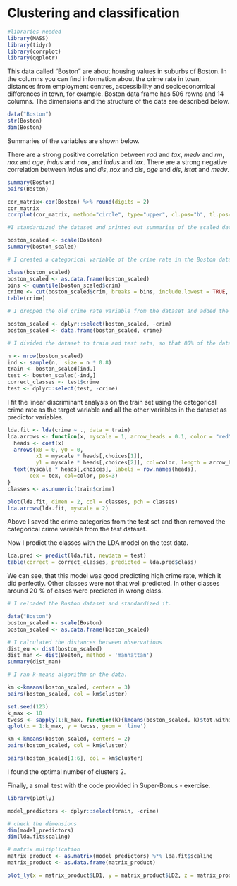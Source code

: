 # Clustering and classification

```r
#libraries needed
library(MASS)
library(tidyr)
library(corrplot)
library(qqplotr)
```

This data called "Boston" are about housing values in suburbs of Boston. In the columns you can find information about the crime rate in town, distances from employment centres, accessibility and socioeconomical differences in town, for example. Boston data frame has 506 rowns and 14 columns. The dimensions and the structure of the data are described below.

```r
data("Boston")
str(Boston)
dim(Boston)
```
Summaries of the variables are shown below.

There are a strong positive correlation between *rad* and *tax*, *medv* and *rm*, *nox* and *age*, *indus* and *nox*, and *indus* and *tax*. There are a strong negative correlation between *indus* and *dis*, *nox* and *dis*, *age* and *dis*, *lstat* and *medv*.

```r
summary(Boston)
pairs(Boston)

cor_matrix<-cor(Boston) %>% round(digits = 2)
cor_matrix
corrplot(cor_matrix, method="circle", type="upper", cl.pos="b", tl.pos="d", tl.cex = 0.6)
```


```r

#I standardized the dataset and printed out summaries of the scaled data

boston_scaled <- scale(Boston)
summary(boston_scaled)

# I created a categorical variable of the crime rate in the Boston dataset. I used the quantiles as the break points in the categorical variable.

class(boston_scaled)
boston_scaled <- as.data.frame(boston_scaled)
bins <- quantile(boston_scaled$crim)
crime <- cut(boston_scaled$crim, breaks = bins, include.lowest = TRUE, labels = c("low", "med_low", "med_high", "high"))
table(crime)

# I dropped the old crime rate variable from the dataset and added the new categorical value to scaled data.

boston_scaled <- dplyr::select(boston_scaled, -crim)
boston_scaled <- data.frame(boston_scaled, crime)

# I divided the dataset to train and test sets, so that 80% of the data belongs to the train set.I also saved the crime categories from the test set and removed the categorical crime variable from the test data.

n <- nrow(boston_scaled)
ind <- sample(n,  size = n * 0.8)
train <- boston_scaled[ind,]
test <- boston_scaled[-ind,]
correct_classes <- test$crime
test <- dplyr::select(test, -crime)

```

I fit the linear discriminant analysis on the train set using the categorical crime rate as the target variable and all the other variables in the dataset as predictor variables.

```r
lda.fit <- lda(crime ~ ., data = train)
lda.arrows <- function(x, myscale = 1, arrow_heads = 0.1, color = "red", tex = 0.75, choices = c(1,2)){
  heads <- coef(x)
  arrows(x0 = 0, y0 = 0, 
         x1 = myscale * heads[,choices[1]], 
         y1 = myscale * heads[,choices[2]], col=color, length = arrow_heads)
  text(myscale * heads[,choices], labels = row.names(heads), 
       cex = tex, col=color, pos=3)
}
classes <- as.numeric(train$crime)

plot(lda.fit, dimen = 2, col = classes, pch = classes)
lda.arrows(lda.fit, myscale = 2)
```

Above I saved the crime categories from the test set and then removed the categorical crime variable from the test dataset. 

Now I predict the classes with the LDA model on the test data.
```r
lda.pred <- predict(lda.fit, newdata = test)
table(correct = correct_classes, predicted = lda.pred$class)

```
We can see, that this model was good predicting high crime rate, which it did perfectly. Other classes were not that well predicted. In other classes around 20 % of cases were predicted in wrong class.

```r
# I reloaded the Boston dataset and standardized it.

data("Boston")
boston_scaled <- scale(Boston)
boston_scaled <- as.data.frame(boston_scaled)

# I calculated the distances between observations 
dist_eu <- dist(boston_scaled)
dist_man <- dist(Boston, method = 'manhattan')
summary(dist_man)

# I ran k-means algorithm on the data.

km <-kmeans(boston_scaled, centers = 3)
pairs(boston_scaled, col = km$cluster)

set.seed(123)
k_max <- 10
twcss <- sapply(1:k_max, function(k){kmeans(boston_scaled, k)$tot.withinss})
qplot(x = 1:k_max, y = twcss, geom = 'line')

km <-kmeans(boston_scaled, centers = 2)
pairs(boston_scaled, col = km$cluster)

pairs(boston_scaled[1:6], col = km$cluster)

```

I found the optimal number of clusters 2.

Finally, a small test with the code provided in Super-Bonus - exercise.

```r
library(plotly)

model_predictors <- dplyr::select(train, -crime)

# check the dimensions
dim(model_predictors)
dim(lda.fit$scaling)

# matrix multiplication
matrix_product <- as.matrix(model_predictors) %*% lda.fit$scaling
matrix_product <- as.data.frame(matrix_product)

plot_ly(x = matrix_product$LD1, y = matrix_product$LD2, z = matrix_product$LD3, type= 'scatter3d', mode='markers')

```